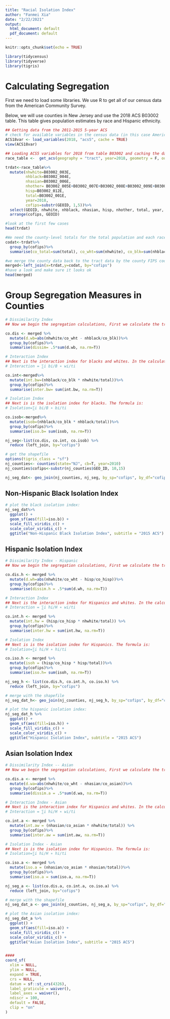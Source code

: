 ```yaml
---
title: "Racial Isolation Index"
author: "Fanmei Xia"
date: "2/22/2021"
output:
  html_document: default
  pdf_document: default
---
```


```r
knitr::opts_chunk$set(echo = TRUE)

library(tidycensus)
library(tidyverse)
library(tigris)
```


# Calculating Segregation
First we need to load some libraries. We use R to get all of our census data from the American Community Survey.

Below, we will use counties in New Jersey and use the 2018 ACS B03002 table. This table gives population estimates by race and Hispanic ethnicity.


```r
## Getting data from the 2011-2015 5-year ACS
# check for available variables in the census data (in this case American Community Survey)
ACS18var <- load_variables(2018, "acs5", cache = TRUE)
view(ACS18var)

## Loading ACS5 variables for 2018 from table B03002 and caching the dataset for faster future access.
race_table <-  get_acs(geography = "tract", year=2018, geometry = F, output="wide", table = "B03002", cache_table = T, state = "NJ")

trdat<-race_table%>%
  mutate(nhwhite=B03002_003E,
         nhblack=B03002_004E,
         nhasian=B03002_006E,
         nhother= B03002_005E+B03002_007E+B03002_008E+B03002_009E+B03002_010E,
         hisp=B03002_012E, 
         total=B03002_001E,
         year=2018,
         cofips=substr(GEOID, 1,5))%>%
  select(GEOID, nhwhite, nhblack, nhasian, hisp, nhother, total, year, cofips )%>%
  arrange(cofips, GEOID)

#look at the first few cases
head(trdat)
```

```r
#We need the county-level totals for the total population and each race group
codat<-trdat%>%
  group_by(cofips)%>%
  summarise(co_total=sum(total), co_wht=sum(nhwhite), co_blk=sum(nhblack), co_asian=sum(nhasian), co_oth=sum(nhother), co_hisp=sum(hisp))

#we merge the county data back to the tract data by the county FIPS code
merged<-left_join(x=trdat,y=codat, by="cofips")
#have a look and make sure it looks ok
head(merged)
```

# Group Segregation Measures in Counties

```r
# Dissimilarity Index 
## Now we begin the segregation calculations, First we calculate the tract-specific contribution to the county dissimilarity index, then we use the tapply() function to sum the tract-specific contributions within counties. The Dissimilarity index for blacks and whites is: D=.5∗∑i ∣(bi/B) − (wi/W)∣ where bi is the number of blacks in each tract, B is the number of blacks in the county, wi is the number of whites in the tract, and W is the number of whites in the county.

co.dis <- merged %>%
  mutate(d.wb=abs(nhwhite/co_wht - nhblack/co_blk))%>%
  group_by(cofips)%>%
  summarise(dissim= .5*sum(d.wb, na.rm=T))

# Interaction Index
## Next is the interaction index for blacks and whites. In the calculation first population is minority population, second is non-minority population. The formula is: 
# Interaction = ∑i bi/B ∗ wi/ti

co.int<-merged%>%
  mutate(int.bw=(nhblack/co_blk * nhwhite/total))%>%
  group_by(cofips)%>%
  summarise(inter.bw= sum(int.bw, na.rm=T))

# Isolation Index
## Next is is the isolation index for blacks. The formula is:
# Isolation=∑i bi/B ∗ bi/ti

co.isob<-merged%>%
  mutate(isob=(nhblack/co_blk * nhblack/total))%>%
  group_by(cofips)%>%
  summarise(iso.b= sum(isob, na.rm=T))

nj_seg<-list(co.dis, co.int, co.isob) %>% 
  reduce (left_join, by="cofips")
```

```r
# get the shapefile
options(tigris_class = "sf")
nj_counties<- counties(state="NJ", cb=T, year=2010)
nj_counties$cofips<-substr(nj_counties$GEO_ID, 10,15)

nj_seg_dat<- geo_join(nj_counties, nj_seg, by_sp="cofips", by_df="cofips")
```

## Non-Hispanic Black Isolation Index

```r
# plot the black isolation index:
nj_seg_dat%>%
  ggplot() +
  geom_sf(aes(fill=iso.b)) +
  scale_fill_viridis_c() +
  scale_color_viridis_c() +
  ggtitle("Non-Hispanic Black Isolation Index", subtitle = "2015 ACS")

```

## Hispanic Isolation Index

```r
# Dissimilarity Index - Hispanic
## Now we begin the segregation calculations, First we calculate the tract-specific contribution to the county dissimilarity index, then we use the tapply() function to sum the tract-specific contributions within counties. The Dissimilarity index for blacks and whites is: D=.5∗∑i ∣(hi/H) − (wi/W)∣ where hi is the number of Hispanics in each tract, H is the number of Hispanics in the county, wi is the number of whites in the tract, and W is the number of whites in the county.

co.dis.h <- merged %>%
  mutate(d.wh=abs(nhwhite/co_wht - hisp/co_hisp))%>%
  group_by(cofips)%>%
  summarise(dissim.h = .5*sum(d.wh, na.rm=T))

# Interaction Index
## Next is the interaction index for Hispanics and whites. In the calculation first population is minority population, second is non-minority population. The formula is: 
# Interaction = ∑i hi/H ∗ wi/ti

co.int.h <- merged %>%
  mutate(int.hw = (hisp/co_hisp * nhwhite/total)) %>%
  group_by(cofips)%>%
  summarise(inter.hw = sum(int.hw, na.rm=T))

# Isolation Index
## Next is is the isolation index for Hispanics. The formula is:
# Isolation=∑i hi/H ∗ hi/ti

co.iso.h <- merged %>%
  mutate(isoh = (hisp/co_hisp * hisp/total))%>%
  group_by(cofips)%>%
  summarise(iso.h= sum(isoh, na.rm=T))

nj_seg_h <- list(co.dis.h, co.int.h, co.iso.h) %>% 
  reduce (left_join, by="cofips")

# merge with the shapefile
nj_seg_dat_h<- geo_join(nj_counties, nj_seg_h, by_sp="cofips", by_df="cofips")
```

```r
# plot the hispanic isolation index:
nj_seg_dat_h %>%
  ggplot() +
  geom_sf(aes(fill=iso.h)) +
  scale_fill_viridis_c() +
  scale_color_viridis_c() +
  ggtitle("Hispanic Isolation Index", subtitle = "2015 ACS")

```

## Asian Isolation Index

```r
# Dissimilarity Index -- Asian
## Now we begin the segregation calculations, First we calculate the tract-specific contribution to the county dissimilarity index, then we use the tapply() function to sum the tract-specific contributions within counties. The Dissimilarity index for Asians and whites is: D=.5∗∑i ∣(ai/A) − (wi/W)∣ where ai is the number of Asians in each tract, A is the number of Asians in the county, wi is the number of whites in the tract, and W is the number of whites in the county.

co.dis.a <- merged %>%
  mutate(d.wa=abs(nhwhite/co_wht - nhasian/co_asian))%>%
  group_by(cofips)%>%
  summarise(dissim.a = .5*sum(d.wa, na.rm=T))

# Interaction Index - Asian
## Next is the interaction index for Hispanics and whites. In the calculation first population is minority population, second is non-minority population. The formula is: 
# Interaction = ∑i hi/H ∗ wi/ti

co.int.a <- merged %>%
  mutate(int.aw = (nhasian/co_asian * nhwhite/total)) %>%
  group_by(cofips)%>%
  summarise(inter.aw = sum(int.aw, na.rm=T))

# Isolation Index - Asian
## Next is is the isolation index for Hispanics. The formula is:
# Isolation=∑i hi/H ∗ hi/ti

co.iso.a <- merged %>%
  mutate(iso.a = (nhasian/co_asian * nhasian/total))%>%
  group_by(cofips)%>%
  summarise(iso.a = sum(iso.a, na.rm=T))

nj_seg_a <- list(co.dis.a, co.int.a, co.iso.a) %>% 
  reduce (left_join, by="cofips")

# merge with the shapefile
nj_seg_dat_a <- geo_join(nj_counties, nj_seg_a, by_sp="cofips", by_df="cofips")
```

```r
# plot the Asian isolation index:
nj_seg_dat_a %>%
  ggplot() +
  geom_sf(aes(fill=iso.a)) +
  scale_fill_viridis_c() +
  scale_color_viridis_c() +
  ggtitle("Asian Isolation Index", subtitle = "2015 ACS")


####
coord_sf(
  xlim = NULL,
  ylim = NULL,
  expand = TRUE,
  crs = NULL,
  datum = sf::st_crs(4326),
  label_graticule = waiver(),
  label_axes = waiver(),
  ndiscr = 100,
  default = FALSE,
  clip = "on"
)
```